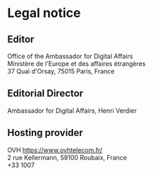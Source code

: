 # Legal notice

## Editor

Office of the Ambassador for Digital Affairs  
Ministère de l'Europe et des affaires étrangères  
37 Quai d'Orsay, 75015 Paris, France

## Editorial Director

Ambassador for Digital Affairs, Henri Verdier

## Hosting provider

OVH https://www.ovhtelecom.fr/  
2 rue Kellermann, 59100 Roubaix, France  
+33 1007
